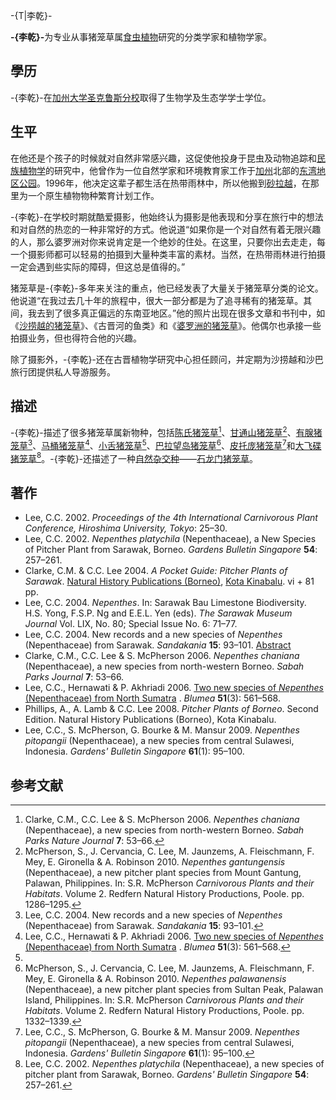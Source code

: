 {{noteTA
|G1=Carnivorous Plant
}}

-{T|李乾}-

'''-{李乾}-'''{{small|（'''Ch'ien Lee'''）}}为专业从事猪笼草属[[食虫植物|食虫植物]]研究的分类学家和植物学家。

==學历==
-{李乾}-在[[加州大学圣克鲁斯分校|加州大学圣克鲁斯分校]]{{small|（University of California Santa Cruz）}}取得了生物学及生态学学士学位。

==生平==
在他还是个孩子的时候就对自然非常感兴趣，这促使他投身于昆虫及动物追踪和[[民族植物学|民族植物学]]的研究中，他曾作为一位自然学家和环境教育家工作于[[加州|加州]]北部的[[东湾地区公园|东湾地区公园]]{{small|（East Bay Regional Parks）}}。1996年，他决定这辈子都生活在热带雨林中，所以他搬到[[砂拉越|砂拉越]]，在那里为一个原生植物物种繁育计划工作。

-{李乾}-在学校时期就酷爱摄影，他始终认为摄影是他表现和分享在旅行中的想法和对自然的热恋的一种非常好的方式。他说道“如果你是一个对自然有着无限兴趣的人，那么婆罗洲对你来说肯定是一个绝妙的住处。在这里，只要你出去走走，每一个摄影师都可以轻易的拍摄到大量种类丰富的素材。当然，在热带雨林进行拍摄一定会遇到些实际的障碍，但这总是值得的。”

猪笼草是-{李乾}-多年来关注的重点，他已经发表了大量关于猪笼草分类的论文。他说道“在我过去几十年的旅程中，很大一部分都是为了追寻稀有的猪笼草。其间，我去到了很多真正偏远的东南亚地区。”他的照片出现在很多文章和书刊中，如《[[沙捞越的猪笼草|沙捞越的猪笼草]]》、《古晋河的鱼类》{{small|（''The Fishes of Kuching Rivers''）}}和《[[婆罗洲的猪笼草|婆罗洲的猪笼草]]》。他偶尔也承接一些拍摄业务，但也得符合他的兴趣。

除了摄影外，-{李乾}-还在古晋植物学研究中心{{small|（沙捞越林业公司）}}担任顾问，并定期为沙捞越和沙巴旅行团提供私人导游服务。

==描述==
-{李乾}-描述了很多猪笼草属新物种，包括[[陈氏猪笼草|陈氏猪笼草]]{{small|（''N. chaniana''）}}<ref name=chaniana>Clarke, C.M., C.C. Lee & S. McPherson 2006. ''Nepenthes chaniana'' (Nepenthaceae), a new species from north-western Borneo. ''Sabah Parks Nature Journal'' '''7''': 53–66.</ref>、[[甘通山猪笼草|甘通山猪笼草]]{{small|（''N. gantungensis''）}}<ref name=gantungensis>McPherson, S., J. Cervancia, C. Lee, M. Jaunzems, A. Fleischmann, F. Mey, E. Gironella & A. Robinson 2010. ''Nepenthes gantungensis'' (Nepenthaceae), a new pitcher plant species from Mount Gantung, Palawan, Philippines. In: S.R. McPherson ''Carnivorous Plants and their Habitats''. Volume 2. Redfern Natural History Productions, Poole. pp. 1286–1295.</ref>、[[有腺猪笼草|有腺猪笼草]]{{small|（''N. glandulifera''）}}<ref name=gland>Lee, C.C. 2004. New records and a new species of ''Nepenthes'' (Nepenthaceae) from Sarawak. ''Sandakania'' '''15''': 93–101.</ref>、[[马桶猪笼草|马桶猪笼草]]{{small|（''N. jamban''）}}<ref name=jamban>Lee, C.C., Hernawati & P. Akhriadi 2006. [http://www.ingentaconnect.com/content/nhn/blumea/2006/00000051/00000003/art00007 Two new species of ''Nepenthes'' (Nepenthaceae) from North Sumatra] {{Wayback|url=http://www.ingentaconnect.com/content/nhn/blumea/2006/00000051/00000003/art00007 |date=20110805071712 }}. ''Blumea'' '''51'''(3): 561–568.</ref>、[[小舌猪笼草|小舌猪笼草]]{{small|（''N. lingulata''）}}<ref name=jamban />、[[巴拉望岛猪笼草|巴拉望岛猪笼草]]{{small|（''N. palawanensis''）}}<ref name=palawanensis>McPherson, S., J. Cervancia, C. Lee, M. Jaunzems, A. Fleischmann, F. Mey, E. Gironella & A. Robinson 2010. ''Nepenthes palawanensis'' (Nepenthaceae), a new pitcher plant species from Sultan Peak, Palawan Island, Philippines. In: S.R. McPherson ''Carnivorous Plants and their Habitats''. Volume 2. Redfern Natural History Productions, Poole. pp. 1332–1339.</ref>、[[皮托庞猪笼草|皮托庞猪笼草]]{{small|（''N. pitopangii''）}}<ref name=pitopangii>Lee, C.C., S. McPherson, G. Bourke & M. Mansur 2009. ''Nepenthes pitopangii'' (Nepenthaceae), a new species from central Sulawesi, Indonesia. ''Gardens' Bulletin Singapore'' '''61'''(1): 95–100.</ref>和[[大飞碟猪笼草|大飞碟猪笼草]]{{small|（''N. platychila''）}}<ref name=platychila>Lee, C.C. 2002. ''Nepenthes platychila'' (Nepenthaceae), a new species of pitcher plant from Sarawak, Borneo. ''Gardens' Bulletin Singapore'' '''54''': 257–261.</ref>。-{李乾}-还描述了一种[[自然杂交种|自然杂交种]]——[[石龙门猪笼草|石龙门猪笼草]]{{small|（''N. × bauensis''）}}。

{{botanist|Chi.C.Lee|-{李乾}-}}

==著作==
{{refbegin|2}}
* Lee, C.C. 2002. {{PDFlink|[http://carnivorousplants.org/cpn/articles/ICPS2002confp25_30.pdf ''Nepenthes'' species of the Hose Mountains in Sarawak, Borneo.]}} ''Proceedings of the 4th International Carnivorous Plant Conference, Hiroshima University, Tokyo'': 25–30.
* Lee, C.C. 2002. ''Nepenthes platychila'' (Nepenthaceae), a New Species of Pitcher Plant from Sarawak, Borneo. ''Gardens Bulletin Singapore'' '''54''': 257–261.
* Clarke, C.M. & C.C. Lee 2004. ''A Pocket Guide: Pitcher Plants of Sarawak''. [[自然历史出版社_(婆罗洲)|Natural History Publications (Borneo)]], [[亚庇|Kota Kinabalu]]. vi + 81 pp.
* Lee, C.C. 2004. ''Nepenthes''. In: Sarawak Bau Limestone Biodiversity. H.S. Yong, F.S.P. Ng and E.E.L. Yen (eds). ''The Sarawak Museum Journal'' Vol. LIX, No. 80; Special Issue No. 6: 71–77.
* Lee, C.C. 2004. New records and a new species of ''Nepenthes'' (Nepenthaceae) from Sarawak. ''Sandakania'' '''15''': 93–101. [https://web.archive.org/web/20120215105339/http://www.cababstractsplus.org/abstracts/Abstract.aspx?AcNo=20053084227 Abstract]
* Clarke, C.M., C.C. Lee & S. McPherson 2006. ''Nepenthes chaniana'' (Nepenthaceae), a new species from north-western Borneo. ''Sabah Parks Journal'' '''7''': 53–66.
* Lee, C.C., Hernawati & P. Akhriadi 2006. [http://www.ingentaconnect.com/content/nhn/blumea/2006/00000051/00000003/art00007 Two new species of ''Nepenthes'' (Nepenthaceae) from North Sumatra] {{Wayback|url=http://www.ingentaconnect.com/content/nhn/blumea/2006/00000051/00000003/art00007 |date=20110805071712 }}. ''Blumea'' '''51'''(3): 561–568.
* Phillips, A., A. Lamb & C.C. Lee 2008. ''Pitcher Plants of Borneo''. Second Edition. Natural History Publications (Borneo), Kota Kinabalu.
* Lee, C.C., S. McPherson, G. Bourke & M. Mansur 2009. ''Nepenthes pitopangii'' (Nepenthaceae), a new species from central Sulawesi, Indonesia. ''Gardens' Bulletin Singapore'' '''61'''(1): 95–100.
{{refend}}

== 参考文献 ==
{{Reflist|2}}

{{Authority control}}